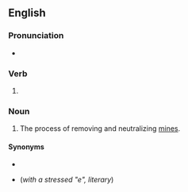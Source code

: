 ==English==
{{wikipedia}}

===Pronunciation===
* {{rhymes|en|aɪnɪŋ|s=3}}

===Verb===
{{head|en|verb form}}

# {{present participle of|en|demine|nocat=1}}

===Noun===
{{en-noun|-}}

# The process of removing and neutralizing [[mines]].

====Synonyms====
* {{l|en|unmining}}
* {{l|en|aponarkothetisis}} (''with a stressed "e", literary'')
